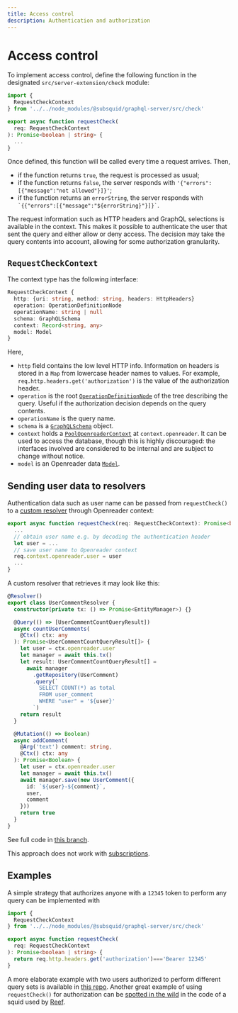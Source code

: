 ```yaml
---
title: Access control
description: Authentication and authorization
---
```


# Access control

To implement access control, define the following function in the designated `src/server-extension/check` module:
```typescript
import {
  RequestCheckContext
} from '../../node_modules/@subsquid/graphql-server/src/check'

export async function requestCheck(
  req: RequestCheckContext
): Promise<boolean | string> {
  ...
}
```
Once defined, this function will be called every time a request arrives. Then,
* if the function returns `true`, the request is processed as usual;
* if the function returns `false`, the server responds with `'{"errors":[{"message":"not allowed"}]}'`;
* if the function returns an `errorString`, the server responds with `` `{{"errors":[{"message":"${errorString}"}]}` ``.

The request information such as HTTP headers and GraphQL selections is available in the context. This makes it possible to authenticate the user that sent the query and either allow or deny access. The decision may take the query contents into account, allowing for some authorization granularity.

## `RequestCheckContext`

The context type has the following interface:
```typescript
RequestCheckContext {
  http: {uri: string, method: string, headers: HttpHeaders}
  operation: OperationDefinitionNode
  operationName: string | null
  schema: GraphQLSchema
  context: Record<string, any>
  model: Model
}
```
Here,
* `http` field contains the low level HTTP info. Information on headers is stored in a `Map` from lowercase header names to values. For example, `req.http.headers.get('authorization')` is the value of the authorization header.
* `operation` is the root [`OperationDefinitionNode`](https://graphql-js.org/api/interface/OperationDefinitionNode) of the tree describing the query. Useful if the authorization decision depends on the query contents.
* `operationName` is the query name.
* `schema` is a [`GraphQLSchema`](https://graphql-js.org/api/class/GraphQLSchema) object.
* `context` holds a [`PoolOpenreaderContext`](https://github.com/subsquid/squid-sdk/blob/master/graphql/openreader/src/db.ts) at `context.openreader`. It can be used to access the database, though this is highly discouraged: the interfaces involved are considered to be internal and are subject to change without notice.
* `model` is an Openreader data [`Model`](https://github.com/subsquid/squid-sdk/blob/master/graphql/openreader/src/model.ts).

## Sending user data to resolvers

Authentication data such as user name can be passed from `requestCheck()` to a [custom resolver](/sdk/reference/openreader-server/configuration/custom-resolvers/) through Openreader context:
```typescript
export async function requestCheck(req: RequestCheckContext): Promise<boolean | string> {
  ...
  // obtain user name e.g. by decoding the authentication header
  let user = ...
  // save user name to Openreader context
  req.context.openreader.user = user
  ...
}
```
A custom resolver that retrieves it may look like this:
```typescript
@Resolver()
export class UserCommentResolver {
  constructor(private tx: () => Promise<EntityManager>) {}

  @Query(() => [UserCommentCountQueryResult])
  async countUserComments(
    @Ctx() ctx: any
  ): Promise<UserCommentCountQueryResult[]> {
    let user = ctx.openreader.user
    let manager = await this.tx()
    let result: UserCommentCountQueryResult[] =
      await manager
        .getRepository(UserComment)
        .query(`
          SELECT COUNT(*) as total
          FROM user_comment
          WHERE "user" = '${user}'
        `)
    return result
  }

  @Mutation(() => Boolean)
  async addComment(
    @Arg('text') comment: string,
    @Ctx() ctx: any
  ): Promise<Boolean> {
    let user = ctx.openreader.user
    let manager = await this.tx()
    await manager.save(new UserComment({
      id: `${user}-${comment}`,
      user,
      comment
    }))
    return true
  }
}
```
See full code in [this branch](https://github.com/subsquid-labs/access-control-example/tree/interacting-with-resolver).

This approach does not work with [subscriptions](/sdk/reference/openreader-server/configuration/subscriptions/).

## Examples

A simple strategy that authorizes anyone with a `12345` token to perform any query can be implemented with
```typescript title="src/server-extension/check.ts"
import {
  RequestCheckContext
} from '../../node_modules/@subsquid/graphql-server/src/check'

export async function requestCheck(
  req: RequestCheckContext
): Promise<boolean | string> {
  return req.http.headers.get('authorization')==='Bearer 12345'
}
```
A more elaborate example with two users authorized to perform different query sets is available in [this repo](https://github.com/subsquid-labs/access-control-example). Another great example of using `requestCheck()` for authorization can be [spotted in the wild](https://github.com/reef-defi/reef-subsquid-processor/tree/master/src/server-extension) in the code of a squid used by [Reef](https://reef.io).
